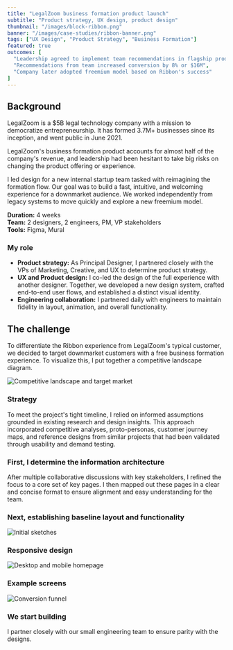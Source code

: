 ```yaml
---
title: "LegalZoom business formation product launch"
subtitle: "Product strategy, UX design, product design"
thumbnail: "/images/block-ribbon.png"
banner: "/images/case-studies/ribbon-banner.png"
tags: ["UX Design", "Product Strategy", "Business Formation"]
featured: true
outcomes: [
  "Leadership agreed to implement team recommendations in flagship product",
  "Recommendations from team increased conversion by 8% or $16M",
  "Company later adopted freemium model based on Ribbon's success"
]
---
```


## Background

LegalZoom is a $5B legal technology company with a mission to democratize entrepreneurship. It has formed 3.7M+ businesses since its inception, and went public in June 2021.

LegalZoom's business formation product accounts for almost half of the company's revenue, and leadership had been hesitant to take big risks on changing the product offering or experience.

I led design for a new internal startup team tasked with reimagining the formation flow. Our goal was to build a fast, intuitive, and welcoming experience for a downmarket audience. We worked independently from legacy systems to move quickly and explore a new freemium model.

**Duration:** 4 weeks  
**Team:** 2 designers, 2 engineers, PM, VP stakeholders  
**Tools:** Figma, Mural

### My role

- **Product strategy:** As Principal Designer, I partnered closely with the VPs of Marketing, Creative, and UX to determine product strategy.
- **UX and Product design:** I co-led the design of the full experience with another designer. Together, we developed a new design system, crafted end-to-end user flows, and established a distinct visual identity.
- **Engineering collaboration:** I partnered daily with engineers to maintain fidelity in layout, animation, and overall functionality.

## The challenge

To differentiate the Ribbon experience from LegalZoom's typical customer, we decided to target downmarket customers with a free business formation experience. To visualize this, I put together a competitive landscape diagram.

![Competitive landscape and target market](/images/case-studies/ribbon-target-market.png)

### Strategy

To meet the project's tight timeline, I relied on informed assumptions grounded in existing research and design insights. This approach incorporated competitive analyses, proto-personas, customer journey maps, and reference designs from similar projects that had been validated through usability and demand testing.

### First, I determine the information architecture

After multiple collaborative discussions with key stakeholders, I refined the focus to a core set of key pages. I then mapped out these pages in a clear and concise format to ensure alignment and easy understanding for the team.

### Next, establishing baseline layout and functionality

![Initial sketches](/images/case-studies/ribbon-sketch.png)

### Responsive design

![Desktop and mobile homepage](/images/case-studies/ribbon-responsive.png)

### Example screens

![Conversion funnel](/images/case-studies/ribbon-funnel.png)

### We start building

I partner closely with our small engineering team to ensure parity with the designs.
